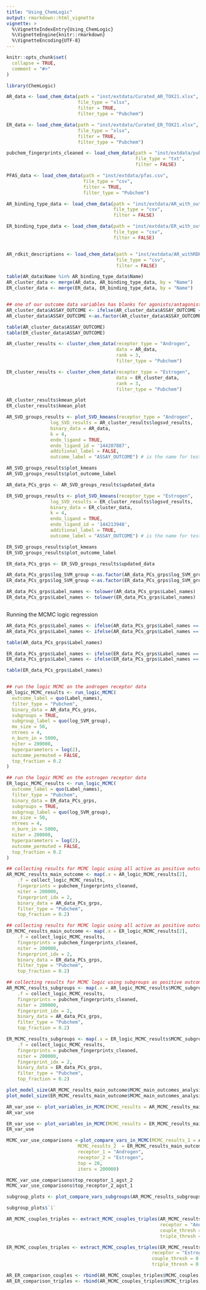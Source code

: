 ```yaml
---
title: "Using_ChemLogic"
output: rmarkdown::html_vignette
vignette: >
  %\VignetteIndexEntry{Using_ChemLogic}
  %\VignetteEngine{knitr::rmarkdown}
  %\VignetteEncoding{UTF-8}
---
```


```r
knitr::opts_chunk$set(
  collapse = TRUE,
  comment = "#>"
)
```

```r
library(ChemLogic)
```


```r
AR_data <- load_chem_data(path = "inst/extdata/Curated_AR_TOX21.xlsx", 
                          file_type = "xlsx", 
                          filter = TRUE, 
                          filter_type = "Pubchem")

ER_data <- load_chem_data(path = "inst/extdata/Curated_ER_TOX21.xlsx", 
                          file_type = "xlsx", 
                          filter = TRUE, 
                          filter_type = "Pubchem")

pubchem_fingerprints_cleaned <- load_chem_data(path = "inst/extdata/pubchem_fingerprints_cleaned.txt", 
                                               file_type = "txt", 
                                               filter = FALSE)

PFAS_data <- load_chem_data(path = "inst/extdata/pfas.csv", 
                            file_type = "csv", 
                            filter = TRUE, 
                            filter_type = "Pubchem")
```

```r

AR_binding_type_data <- load_chem_data(path = "inst/extdata/AR_with_outcome.csv", 
                                       file_type = "csv", 
                                       filter = FALSE)

ER_binding_type_data <- load_chem_data(path = "inst/extdata/ER_with_outcome.csv", 
                                       file_type = "csv", 
                                       filter = FALSE)


AR_rdkit_descriptions <- load_chem_data(path = "inst/extdata/AR_withRDKIT_Descriptors.csv", 
                                        file_type = "csv", 
                                        filter = FALSE)
```

```r

table(AR_data$Name %in% AR_binding_type_data$Name)
AR_cluster_data <- merge(AR_data, AR_binding_type_data, by = "Name")
ER_cluster_data <- merge(ER_data, ER_binding_type_data, by = "Name")


## one of our outcome data variables has blanks for agonists/antagonists, let's change that for better plotting
AR_cluster_data$ASSAY_OUTCOME <- ifelse(AR_cluster_data$ASSAY_OUTCOME =="", "no data", AR_cluster_data$ASSAY_OUTCOME)
AR_cluster_data$ASSAY_OUTCOME <-as.factor(AR_cluster_data$ASSAY_OUTCOME)

table(AR_cluster_data$ASSAY_OUTCOME)
table(ER_cluster_data$ASSAY_OUTCOME)

```

```r

AR_cluster_results <- cluster_chem_data(receptor_type = "Androgen", 
                                        data = AR_data, 
                                        rank = 3, 
                                        filter_type = "Pubchem")

ER_cluster_results <- cluster_chem_data(receptor_type = "Estrogen", 
                                        data = ER_cluster_data, 
                                        rank = 3, 
                                        filter_type = "Pubchem")

AR_cluster_results$kmean_plot
ER_cluster_results$kmean_plot
```



```r

AR_SVD_groups_results <- plot_SVD_kmeans(receptor_type = "Androgen", 
                log_SVD_results = AR_cluster_results$logsvd_results, 
                binary_data = AR_data, 
                k = 4, 
                endo_ligand = TRUE, 
                endo_ligand_id = '144207887',
                additional_label = FALSE, 
                outcome_label = "ASSAY_OUTCOME") # is the name for testosterone the endogenous ligand

AR_SVD_groups_results$plot_kmeans
AR_SVD_groups_results$plot_outcome_label

AR_data_PCs_grps <- AR_SVD_groups_results$updated_data

ER_SVD_groups_results <- plot_SVD_kmeans(receptor_type = "Estrogen", 
                log_SVD_results = ER_cluster_results$logsvd_results, 
                binary_data = ER_cluster_data, 
                k = 4, 
                endo_ligand = TRUE, 
                endo_ligand_id = '144213948',
                additional_label = TRUE, 
                outcome_label = "ASSAY_OUTCOME") # is the name for testosterone the endogenous ligand

ER_SVD_groups_results$plot_kmeans
ER_SVD_groups_results$plot_outcome_label

ER_data_PCs_grps <- ER_SVD_groups_results$updated_data

AR_data_PCs_grps$log_SVM_group <-as.factor(AR_data_PCs_grps$log_SVM_group)
ER_data_PCs_grps$log_SVM_group <-as.factor(ER_data_PCs_grps$log_SVM_group)

AR_data_PCs_grps$Label_names <- tolower(AR_data_PCs_grps$Label_names)
ER_data_PCs_grps$Label_names <- tolower(ER_data_PCs_grps$Label_names)



```

Running the MCMC logic regression
```r
AR_data_PCs_grps$Label_names <- ifelse(AR_data_PCs_grps$Label_names == "inconclusive", "inactive", AR_data_PCs_grps$Label_names)
AR_data_PCs_grps$Label_names <- ifelse(AR_data_PCs_grps$Label_names == "inconclusive" | AR_data_PCs_grps$Label_names == "inactive", 0, 1)

table(AR_data_PCs_grps$Label_names)

ER_data_PCs_grps$Label_names <- ifelse(ER_data_PCs_grps$Label_names == "inconclusive", "inactive", ER_data_PCs_grps$Label_names)
ER_data_PCs_grps$Label_names <- ifelse(ER_data_PCs_grps$Label_names == "inconclusive" | ER_data_PCs_grps$Label_names == "inactive", 0, 1)

table(ER_data_PCs_grps$Label_names)


## run the logic MCMC on the androgen receptor data
AR_logic_MCMC_results <- run_logic_MCMC(
  outcome_label = quo(Label_names),
  filter_type = "Pubchem",
  binary_data = AR_data_PCs_grps,
  subgroups = TRUE,
  subgroup_label = quo(log_SVM_group),
  mx_size = 50,
  ntrees = 4,
  n_burn_in = 5000,
  niter = 200000,
  hyperparameters = log(2),
  outcome_permuted = FALSE,
  top_fraction = 0.2
)

## run the logic MCMC on the estrogen receptor data
ER_logic_MCMC_results <- run_logic_MCMC(
  outcome_label = quo(Label_names),
  filter_type = "Pubchem",
  binary_data = ER_data_PCs_grps,
  subgroups = TRUE,
  subgroup_label = quo(log_SVM_group),
  mx_size = 50,
  ntrees = 4,
  n_burn_in = 5000,
  niter = 200000,
  hyperparameters = log(2),
  outcome_permuted = FALSE,
  top_fraction = 0.2
)


```

```r
## collecting results for MCMC logic using all active as positive outcomes vs. non-binding for AR
AR_MCMC_results_main_outcome <- map(.x = AR_logic_MCMC_results[2], 
    .f = collect_logic_MCMC_results, 
    fingerprints = pubchem_fingerprints_cleaned, 
    niter = 200000, 
    fingerprint_idx = 2, 
    binary_data = AR_data_PCs_grps, 
    filter_type = "Pubchem", 
    top_fraction = 0.2)

## collecting results for MCMC logic using all active as positive outcomes vs. non-binding for ER
ER_MCMC_results_main_outcome <- map(.x = ER_logic_MCMC_results[2], 
    .f = collect_logic_MCMC_results, 
    fingerprints = pubchem_fingerprints_cleaned, 
    niter = 200000, 
    fingerprint_idx = 2, 
    binary_data = ER_data_PCs_grps, 
    filter_type = "Pubchem", 
    top_fraction = 0.2)

## collecting results for MCMC logic using subgroups as positive outcomes vs. non-binding
AR_MCMC_results_subgroups <- map(.x = AR_logic_MCMC_results$MCMC_subgroups_analysis, 
    .f = collect_logic_MCMC_results, 
    fingerprints = pubchem_fingerprints_cleaned, 
    niter = 200000, 
    fingerprint_idx = 2, 
    binary_data = AR_data_PCs_grps, 
    filter_type = "Pubchem", 
    top_fraction = 0.2)

ER_MCMC_results_subgroups <- map(.x = ER_logic_MCMC_results$MCMC_subgroups_analysis, 
    .f = collect_logic_MCMC_results, 
    fingerprints = pubchem_fingerprints_cleaned, 
    niter = 200000, 
    fingerprint_idx = 2, 
    binary_data = ER_data_PCs_grps, 
    filter_type = "Pubchem", 
    top_fraction = 0.2)

```

```r
plot_model_size(AR_MCMC_results_main_outcome$MCMC_main_outcomes_analysis, receptor = "Androgen")
plot_model_size(ER_MCMC_results_main_outcome$MCMC_main_outcomes_analysis, receptor = "Estrogen")
```

```r
AR_var_use <- plot_variables_in_MCMC(MCMC_results = AR_MCMC_results_main_outcome$MCMC_main_outcomes_analysis, receptor = "Androgen", top = 20, iters = 200000)
AR_var_use

ER_var_use <- plot_variables_in_MCMC(MCMC_results = ER_MCMC_results_main_outcome$MCMC_main_outcomes_analysis, receptor = "Estrogen", top = 20, iters = 200000)
ER_var_use
```
```r

MCMC_var_use_comparisons <-plot_compare_vars_in_MCMC(MCMC_results_1 = AR_MCMC_results_main_outcome$MCMC_main_outcomes_analysis,
                          MCMC_results_2  = ER_MCMC_results_main_outcome$MCMC_main_outcomes_analysis, 
                          receptor_1 = "Androgen", 
                          receptor_2 = "Estrogen", 
                          top = 20, 
                          iters = 200000)

MCMC_var_use_comparisons$top_receptor_1_agst_2
MCMC_var_use_comparisons$top_receptor_2_agst_1

```

```r

subgroup_plots <- plot_compare_vars_subgroups(AR_MCMC_results_subgroups)

subgroup_plots$`1`
```

```r
AR_MCMC_couples_triples <- extract_MCMC_couples_triples(AR_MCMC_results_main_outcome$MCMC_main_outcomes_analysis, 
                                                        receptor = "Androgen", 
                                                        couple_thresh = 0.8, 
                                                        triple_thresh = 0.6)

ER_MCMC_couples_triples <- extract_MCMC_couples_triples(ER_MCMC_results_main_outcome$MCMC_main_outcomes_analysis, 
                                                     receptor = "Estrogen", 
                                                     couple_thresh = 0.8, 
                                                     triple_thresh = 0.6)

AR_ER_comparison_couples <- rbind(AR_MCMC_couples_triples$MCMC_couples, ER_MCMC_couples_triples$MCMC_couples)
AR_ER_comparison_triples <- rbind(AR_MCMC_couples_triples$MCMC_triples, ER_MCMC_couples_triples$MCMC_triples)

```


